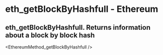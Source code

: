 # eth_getBlockByHashfull - Ethereum

## eth_getBlockByHashfull. Returns information about a block by block hash


<EthereumMethod_getBlockByHashfull />
